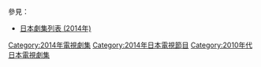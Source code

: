 {{Catnav|頁面分類|...|電視節目|電視劇|每年電視影集|2014年電視影集}}
{{Catnav|頁面分類|...|电视节目|电视剧|各國電視劇|日本電視劇|每年日本電視劇集}}
{{cat year nav
| year = 2014
| cat = 日本電視劇集 
| sortkey = 日本電視劇集
| article = 日本電視劇
| in = 
}}
參見：
*[[日本劇集列表_(2014年)|日本劇集列表 (2014年)]]

[[Category:2014年電視劇集|Category:2014年電視劇集]]
[[Category:2014年日本電視節目|Category:2014年日本電視節目]]
[[Category:2010年代日本電視劇集|Category:2010年代日本電視劇集]]